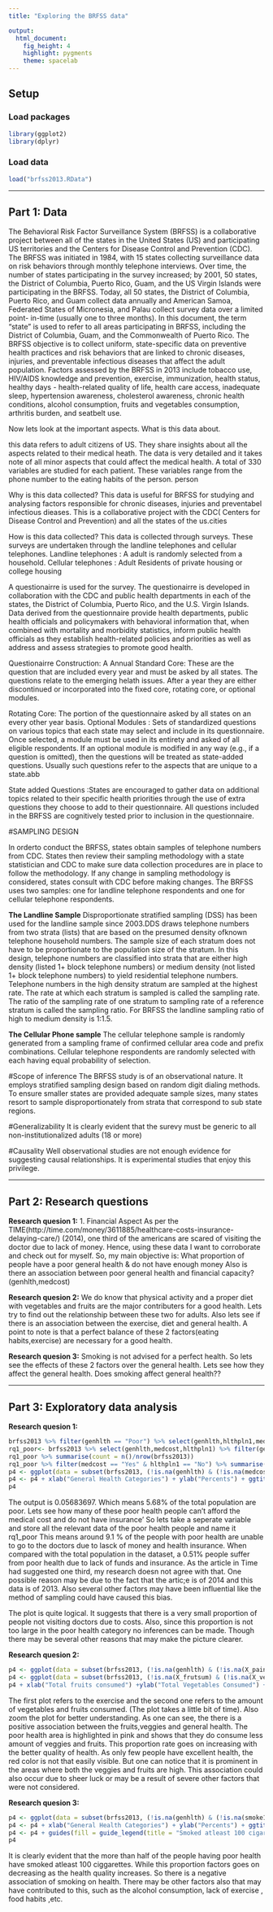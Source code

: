 ---
title: "Exploring the BRFSS data"

output: 
  html_document: 
    fig_height: 4
    highlight: pygments
    theme: spacelab
---

## Setup

### Load packages

```{r load-packages, message = FALSE}
library(ggplot2)
library(dplyr)
```

### Load data

 

```{r load-data}
load("brfss2013.RData")
```



* * *

## Part 1: Data
  The Behavioral Risk Factor Surveillance System (BRFSS) is a collaborative project between all of the states in the United States (US) and participating US territories and the Centers for Disease Control and Prevention (CDC).
The BRFSS was initiated in 1984, with 15 states collecting surveillance data on risk behaviors through monthly telephone interviews. Over time, the number of states participating in the survey increased; by 2001, 50 states, the District of Columbia, Puerto Rico, Guam, and the US Virgin Islands were participating in the BRFSS. Today, all 50 states, the District of Columbia, Puerto Rico, and Guam collect data annually and American Samoa, Federated States of Micronesia, and Palau collect survey data over a limited point- in-time (usually one to three months). In this document, the term "state" is used to refer to all areas participating in BRFSS, including the District of Columbia, Guam, and the Commonwealth of Puerto Rico.
The BRFSS objective is to collect uniform, state-specific data on preventive health practices and risk behaviors that are linked to chronic diseases, injuries, and preventable infectious diseases that affect the adult population. Factors assessed by the BRFSS in 2013 include tobacco use, HIV/AIDS knowledge and prevention, exercise, immunization, health status, healthy days - health-related quality of life, health care access, inadequate sleep, hypertension awareness, cholesterol awareness, chronic health conditions, alcohol consumption, fruits and vegetables consumption, arthritis burden, and seatbelt use. 

Now lets look at the important aspects.
What is this data about.

this data refers to adult citizens of US. They share insights about all the aspects related to their medical heath. The data is very detailed and it takes note of all minor aspects that could affect the medical health.
A total of 330 variables are studied for each patient. These variables range from the phone number to the eating habits of the person. person

Why is this data collected?
This data is useful for BRFSS for studying and analysing factors responsible for chronic diseases, injuries and preventabel infectious dieases. 
This is a collaborative project with the CDC( Centers for Disease Control and Prevention)  and all the states of the us.cities

How is this data collected?
This data is collected through surveys. These surveys are undertaken through the landline telephones and cellular  telephones. 
Landline telephones : A adult is randomly selected from a household.
Cellular telephones : Adult Residents of private housing or college housing

A questionairre is used for the survey. The questionairre is developed in collaboration with the  CDC and public health
departments in each of the states, the District of Columbia, Puerto Rico, and the U.S. Virgin Islands.
Data derived from the questionnaire provide health departments, public health officials
and policymakers with behavioral information that, when combined with mortality and morbidity
statistics, inform public health officials as they establish health-related policies and priorities as
well as address and assess strategies to promote good health. 

Questionairre Construction:
  A Annual Standard Core: These are the question that are included every year and must be asked by all states. The questions relate to the emerging helath issues.
After a year they are either discontinued or incorporated into the fixed core, rotating core, or optional modules. 

Rotating Core: The portion of the questionnaire asked by all states on an every other year basis.
Optional Modules :  Sets of standardized questions on various topics that each state may select
and include in its questionnaire. Once selected, a module must be used in its entirety and asked
of all eligible respondents. If an optional module is modified in any way (e.g., if a question is
                                                                           omitted), then the questions will be treated as state-added questions. Usually such questions refer to the aspects that are unique to a state.abb

State added Questions :States are encouraged to gather data on additional topics related to
their specific health priorities through the use of extra questions they choose to add to their
questionnaire. All questions included in the BRFSS are cognitively tested prior to inclusion in
the questionnaire. 

#SAMPLING DESIGN

In orderto conduct the BRFSS, states obtain samples of telephone numbers from CDC. States then review their sampling methodology with a state statistician and CDC to make sure data collection procedures are in place to follow the methodology. If any change in sampling methodology is considered, states consult with CDC before making changes. 
The BRFSS uses two samples: one for landline telephone respondents and one for cellular telephone respondents.

**The Landline Sample**
Disproportionate stratified sampling (DSS) has been used for the landline sample since 2003.DDS draws telephone numbers from two strata (lists) that are based on the presumed density ofknown telephone household numbers.
The sample size of each stratum does not have to be proportionate to the population size of the stratum.
In this design, telephone numbers are classified into strata
that are either high density (listed 1+ block telephone numbers) or medium density (not listed 1+ block telephone numbers) to yield residential telephone numbers. Telephone numbers in the high density stratum are sampled at the highest rate. The rate at which each stratum is sampled is called the sampling rate. The ratio of the sampling rate of one stratum to sampling rate of a reference stratum is called the sampling ratio. For BRFSS the landline sampling ratio of high to medium density is 1:1.5. 

**The Cellular Phone sample**
The cellular telephone sample is randomly generated from a sampling frame of confirmed cellular area code and prefix combinations. Cellular telephone respondents are randomly selected with each having equal probability of selection.

#Scope of inference
The BRFSS study is of an observational nature. It employs stratified sampling design based on random digit dialing methods. To ensure smaller states are provided adequate sample sizes, many states resort to sample disproportionately from strata that correspond to sub state regions.


#Generalizability
It is clearly evident that the surevy must be generic to all non-institutionalized adults (18 or more)

#Causality
Well observational studies are not enough evidence for suggesting causal relationships. It is experimental studies that enjoy this privilege.



* * *

## Part 2: Research questions

**Research quesion 1:**
  1. Financial Aspect 
  As per the TIME(http://time.com/money/3611885/healthcare-costs-insurance-delaying-care/) (2014), one third of the americans are scared of visiting the doctor due to lack of money.
  Hence, using these data I want to corroborate and check out for myself. So, my main objective is:
  What proportion of people have a poor general health & do not have enough money 
  Also is there an association between poor general health and financial capacity? (genhlth,medcost)

**Research quesion 2:**
    We do know that physical activity and a proper diet with vegetables and fruits are the major contributers for a good health.
    Lets try to find out the relationship between these two for adults. Also lets see if there is an association between the exercise, diet and general health.
    A point to note is that a perfect balance of these 2 factors(eating habits,exercise) are necessary for a good health.
  
    

**Research quesion 3:**
      Smoking is not advised for a perfect health. So lets see the effects of these 2 factors over the general health. Lets see how they affect the general health.
       Does smoking affect general health??


* * *

## Part 3: Exploratory data analysis


**Research quesion 1:**

```{r}
brfss2013 %>% filter(genhlth == "Poor") %>% select(genhlth,hlthpln1,medcost) %>% group_by(genhlth) %>% summarise(count = n()/nrow(brfss2013))
rq1_poor<- brfss2013 %>% select(genhlth,medcost,hlthpln1) %>% filter(genhlth == "Poor")
rq1_poor %>% summarise(count = n()/nrow(brfss2013))
rq1_poor %>% filter(medcost == "Yes" & hlthpln1 == "No") %>% summarise(count = n()/nrow(rq1_poor))
p4 <- ggplot(data = subset(brfss2013, (!is.na(genhlth) & (!is.na(medcost)))), aes(x = genhlth, fill = medcost)) +  geom_bar(aes(y = ((..count..) * 100 /sum(..count..))))
p4 <- p4 + xlab("General Health Categories") + ylab("Percents") + ggtitle("Relationship between the different categories of general health and the affordability of medical costs")
p4
```

The output is 0.05683697.
Which means 5.68% of the total population are poor.
Lets see how many of these poor health  people can't afford the medical cost and do not have insurance'
So lets take a seperate variable and store all the relevant data of the poor health people and name it rq1_poor
This means around 9.1 % of the people with poor health are unable to go to the doctors due to lasck of money and health insurance.
When compared with the total population in the dataset, a 0.51% people suffer from poor health due to lack of funds and insurance.
As the article in Time had suggested one third, my research doesn not agree with that. One possible reason may be due to the fact that the 
artic;e is of 2014 and this data is of 2013. Also several other factors may have been influential like the method of sampling could have caused this bias.

The plot is quite logical. It suggests that there is a very small proportion of people not visiting doctors due to costs.
Also, since this proportion is not too large in the poor health category no inferences can be made.
Though there may be several other reasons that may make the picture clearer.



**Research quesion 2:**

```{r}
p4 <- ggplot(data = subset(brfss2013, (!is.na(genhlth) & (!is.na(X_paindx1)))), aes(x = genhlth, fill = X_paindx1)) +  geom_bar(aes(y = ((..count..) * 100 /sum(..count..))))
p4 <- ggplot(data = subset(brfss2013, (!is.na(X_frutsum) & (!is.na(X_vegesum)) & !is.na(genhlth))), aes(x = X_frutsum, y = X_vegesum)) +  geom_path(aes(color = genhlth ))
p4 + xlab("Total fruits consumed") +ylab("Total Vegetables Consumed") +ggtitle("Relationship between the fruits, vegetables consumed and the general health")
```

The first plot refers to the exercise and the second one refers to the amount of vegetables and fruits consumed.
(The plot takes a little bit of time). Also zoom the plot for better understanding.
As one can see, the there is a positive association between the fruits,veggies and general health.
The poor health area is highlighted in pink and shows that they do consume less amount of veggies and fruits.
This proportion rate goes on increasing with the better quality of health. As only few people have excellent health, the red color is not that easily visible. But one can notice that it is prominent in the areas where both the veggies and fruits are high.
This association could also occur due to sheer luck or may be a result of severe other factors that were not considered.


**Research quesion 3:**

```{r}
p4 <- ggplot(data = subset(brfss2013, (!is.na(genhlth) & (!is.na(smoke100)))), aes(x = genhlth, fill = factor(smoke100, levels = c("Yes", "No")))) +  geom_bar(aes(y = ((..count..) * 100 /sum(..count..))))
p4 <- p4 + xlab("General Health Categories") + ylab("Percents") + ggtitle("Relationship between the different categories of general health and smoking habits")
p4 <- p4 + guides(fill = guide_legend(title = "Smoked atleast 100 cigarettes"))
p4
```

It is clearly evident that the more than half of the people having poor health have smoked atleast 100 ciggarettes.
While this proportion factors goes on decreasing as the health quality increases. So there is a negative association of smoking on health.
There may be other factors also that may have contributed to this, such as the alcohol consumption, lack of exercise , food habits ,etc.



